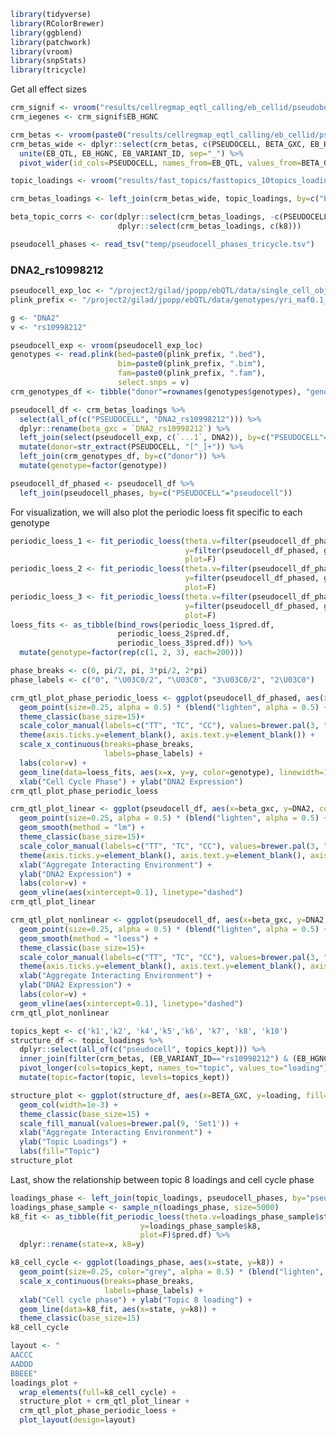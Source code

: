 ```r
library(tidyverse)
library(RColorBrewer)
library(ggblend)
library(patchwork)
library(vroom)
library(snpStats)
library(tricycle)
```

Get all effect sizes
```r
crm_signif <- vroom("results/cellregmap_eqtl_calling/eb_cellid/pseudobulk_tmm/basic/all_genes_merged.mash-signif.fasttopics_10topics.cellregmap.sighits.tsv")
crm_iegenes <- crm_signif$EB_HGNC

crm_betas <- vroom(paste0("results/cellregmap_eqtl_calling/eb_cellid/pseudobulk_tmm/basic/mash-signif.fasttopics_10topics.", crm_iegenes, ".cellregmap.betas.tsv"))
crm_betas_wide <- dplyr::select(crm_betas, c(PSEUDOCELL, BETA_GXC, EB_HGNC, EB_VARIANT_ID)) %>%
  unite(EB_QTL, EB_HGNC, EB_VARIANT_ID, sep="_") %>%
  pivot_wider(id_cols=PSEUDOCELL, names_from=EB_QTL, values_from=BETA_GXC)

topic_loadings <- vroom("results/fast_topics/fasttopics_10topics_loadings.tsv")

crm_betas_loadings <- left_join(crm_betas_wide, topic_loadings, by=c("PSEUDOCELL"="pseudocell"))

beta_topic_corrs <- cor(dplyr::select(crm_betas_loadings, -c(PSEUDOCELL, paste0("k", seq(10)))),
                        dplyr::select(crm_betas_loadings, c(k8)))

pseudocell_phases <- read_tsv("temp/pseudocell_phases_tricycle.tsv")
```

### DNA2_rs10998212
```r
pseudocell_exp_loc <- "/project2/gilad/jpopp/ebQTL/data/single_cell_objects/eb_pseudocells_normalized.tsv"
plink_prefix <- "/project2/gilad/jpopp/ebQTL/data/genotypes/yri_maf0.1_all.hg38"

g <- "DNA2"
v <- "rs10998212"

pseudocell_exp <- vroom(pseudocell_exp_loc)
genotypes <- read.plink(bed=paste0(plink_prefix, ".bed"),
                        bim=paste0(plink_prefix, ".bim"),
                        fam=paste0(plink_prefix, ".fam"),
                        select.snps = v)
crm_genotypes_df <- tibble("donor"=rownames(genotypes$genotypes), "genotype"=as.numeric(genotypes$genotypes))

pseudocell_df <- crm_betas_loadings %>%
  select(all_of(c("PSEUDOCELL", "DNA2_rs10998212"))) %>% 
  dplyr::rename(beta_gxc = `DNA2_rs10998212`) %>%
  left_join(select(pseudocell_exp, c(`...1`, DNA2)), by=c("PSEUDOCELL"="...1")) %>%
  mutate(donor=str_extract(PSEUDOCELL, "[^_]+")) %>%
  left_join(crm_genotypes_df, by=c("donor")) %>%
  mutate(genotype=factor(genotype))

pseudocell_df_phased <- pseudocell_df %>% 
  left_join(pseudocell_phases, by=c("PSEUDOCELL"="pseudocell"))
```

For visualization, we will also plot the periodic loess fit specific to each genotype
```r
periodic_loess_1 <- fit_periodic_loess(theta.v=filter(pseudocell_df_phased, genotype==1)$state,
                                       y=filter(pseudocell_df_phased, genotype==1)$DNA2,
                                       plot=F)
periodic_loess_2 <- fit_periodic_loess(theta.v=filter(pseudocell_df_phased, genotype==2)$state,
                                       y=filter(pseudocell_df_phased, genotype==2)$DNA2,
                                       plot=F)
periodic_loess_3 <- fit_periodic_loess(theta.v=filter(pseudocell_df_phased, genotype==3)$state,
                                       y=filter(pseudocell_df_phased, genotype==3)$DNA2,
                                       plot=F)
loess_fits <- as_tibble(bind_rows(periodic_loess_1$pred.df,
                        periodic_loess_2$pred.df,
                        periodic_loess_3$pred.df)) %>%
  mutate(genotype=factor(rep(c(1, 2, 3), each=200)))
```

```r
phase_breaks <- c(0, pi/2, pi, 3*pi/2, 2*pi)
phase_labels <- c("0", "\U03C0/2", "\U03C0", "3\U03C0/2", "2\U03C0")

crm_qtl_plot_phase_periodic_loess <- ggplot(pseudocell_df_phased, aes(x=state, y=DNA2, color=genotype)) +
  geom_point(size=0.25, alpha = 0.5) * (blend("lighten", alpha = 0.5) + blend("multiply", alpha = 0.1)) +
  theme_classic(base_size=15)+
  scale_color_manual(labels=c("TT", "TC", "CC"), values=brewer.pal(3, "Set1")) +
  theme(axis.ticks.y=element_blank(), axis.text.y=element_blank()) +
  scale_x_continuous(breaks=phase_breaks, 
                     labels=phase_labels) +
  labs(color=v) +
  geom_line(data=loess_fits, aes(x=x, y=y, color=genotype), linewidth=1.2) +
  xlab("Cell Cycle Phase") + ylab("DNA2 Expression")
crm_qtl_plot_phase_periodic_loess
```


```r
crm_qtl_plot_linear <- ggplot(pseudocell_df, aes(x=beta_gxc, y=DNA2, color=genotype)) +
  geom_point(size=0.25, alpha = 0.5) * (blend("lighten", alpha = 0.5) + blend("multiply", alpha = 0.1)) +
  geom_smooth(method = "lm") +
  theme_classic(base_size=15)+
  scale_color_manual(labels=c("TT", "TC", "CC"), values=brewer.pal(3, "Set1")) +
  theme(axis.ticks.y=element_blank(), axis.text.y=element_blank(), axis.ticks.x=element_blank(), axis.text.x=element_blank()) +
  xlab("Aggregate Interacting Environment") +
  ylab("DNA2 Expression") +
  labs(color=v) +
  geom_vline(aes(xintercept=0.1), linetype="dashed")
crm_qtl_plot_linear

crm_qtl_plot_nonlinear <- ggplot(pseudocell_df, aes(x=beta_gxc, y=DNA2, color=genotype)) +
  geom_point(size=0.25, alpha = 0.5) * (blend("lighten", alpha = 0.5) + blend("multiply", alpha = 0.1)) +
  geom_smooth(method = "loess") +
  theme_classic(base_size=15)+
  scale_color_manual(labels=c("TT", "TC", "CC"), values=brewer.pal(3, "Set1")) +
  theme(axis.ticks.y=element_blank(), axis.text.y=element_blank(), axis.ticks.x=element_blank(), axis.text.x=element_blank()) +
  xlab("Aggregate Interacting Environment") +
  ylab("DNA2 Expression") +
  labs(color=v) +
  geom_vline(aes(xintercept=0.1), linetype="dashed")
crm_qtl_plot_nonlinear
```

```r
topics_kept <- c('k1','k2', 'k4','k5','k6', 'k7', 'k8', 'k10')
structure_df <- topic_loadings %>%
  dplyr::select(all_of(c("pseudocell", topics_kept))) %>%
  inner_join(filter(crm_betas, (EB_VARIANT_ID=="rs10998212") & (EB_HGNC=="DNA2")), by=c("pseudocell"="PSEUDOCELL")) %>%
  pivot_longer(cols=topics_kept, names_to="topic", values_to="loading") %>%
  mutate(topic=factor(topic, levels=topics_kept))

structure_plot <- ggplot(structure_df, aes(x=BETA_GXC, y=loading, fill=topic)) +
  geom_col(width=1e-3) +
  theme_classic(base_size=15) +
  scale_fill_manual(values=brewer.pal(9, 'Set1')) +
  xlab("Aggregate Interacting Environment") +
  ylab("Topic Loadings") +
  labs(fill="Topic")
structure_plot
```

Last, show the relationship between topic 8 loadings and cell cycle phase
```r
loadings_phase <- left_join(topic_loadings, pseudocell_phases, by="pseudocell")
loadings_phase_sample <- sample_n(loadings_phase, size=5000)
k8_fit <- as_tibble(fit_periodic_loess(theta.v=loadings_phase_sample$state,
                             y=loadings_phase_sample$k8,
                             plot=F)$pred.df) %>%
  dplyr::rename(state=x, k8=y)

k8_cell_cycle <- ggplot(loadings_phase, aes(x=state, y=k8)) +
  geom_point(size=0.25, color="grey", alpha = 0.5) * (blend("lighten", alpha = 0.5) + blend("multiply", alpha = 0.1)) +
  scale_x_continuous(breaks=phase_breaks, 
                     labels=phase_labels) +
  xlab("Cell cycle phase") + ylab("Topic 8 loading") +
  geom_line(data=k8_fit, aes(x=state, y=k8)) +
  theme_classic(base_size=15)
k8_cell_cycle
```


```r
layout <- "
AACCC
AADDD
BBEEE"
loadings_plot +
  wrap_elements(full=k8_cell_cycle) + 
  structure_plot + crm_qtl_plot_linear +
  crm_qtl_plot_phase_periodic_loess +
  plot_layout(design=layout)
```


<!-- ### Circular plot -->
<!-- ```{r} -->
<!-- crm_qtl_plot_phase_circle_loess <- ggplot(pseudocell_df_phased, aes(x=state, y=DNA2, color=genotype)) + -->
<!--   geom_point(size=0.25, alpha = 0.5) * (blend("lighten", alpha = 0.5) + blend("multiply", alpha = 0.1)) + -->
<!--   theme_classic(base_size=15)+ -->
<!--   scale_color_manual(labels=c("TT", "TC", "CC"), values=brewer.pal(3, "Set1")) + -->
<!--   theme(axis.ticks.y=element_blank(), axis.text.y=element_blank(), -->
<!--         axis.ticks.x=element_blank(), axis.text.x=element_blank()) + -->
<!--   labs(color=v) + -->
<!--   geom_line(data=loess_fits, aes(x=x, y=y, color=genotype)) + -->
<!--   coord_polar() -->
<!-- crm_qtl_plot_phase_circle_loess -->
<!-- ``` -->

